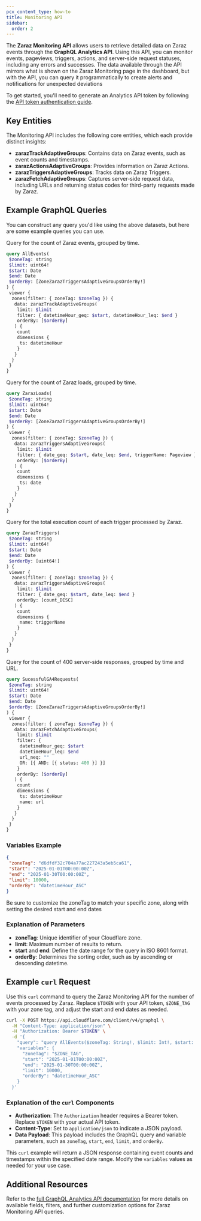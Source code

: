 ```yaml
---
pcx_content_type: how-to
title: Monitoring API
sidebar:
  order: 2
---
```



The **Zaraz Monitoring API** allows users to retrieve detailed data on Zaraz events through the **GraphQL Analytics API**. Using this API, you can monitor events, pageviews, triggers, actions, and server-side request statuses, including any errors and successes. The data available through the API mirrors what is shown on the Zaraz Monitoring page in the dashboard, but with the API, you can query it programmatically to create alerts and notifications for unexpected deviations

To get started, you'll need to generate an Analytics API token by following the [API token authentication guide](/analytics/graphql-api/getting-started/authentication/api-token-auth/).

## Key Entities

The Monitoring API includes the following core entities, which each provide distinct insights:

- **zarazTrackAdaptiveGroups**: Contains data on Zaraz events, such as event counts and timestamps.
- **zarazActionsAdaptiveGroups**: Provides information on Zaraz Actions.
- **zarazTriggersAdaptiveGroups**: Tracks data on Zaraz Triggers.
- **zarazFetchAdaptiveGroups**: Captures server-side request data, including URLs and returning status codes for third-party requests made by Zaraz.

## Example GraphQL Queries

You can construct any query you'd like using the above datasets, but here are some example queries you can use.

<Tabs syncKey="GQLExamples"><TabItem label="Events">

Query for the count of Zaraz events, grouped by time.

```graphql
query AllEvents(
 $zoneTag: string
 $limit: uint64!
 $start: Date
 $end: Date
 $orderBy: [ZoneZarazTriggersAdaptiveGroupsOrderBy!]
) {
 viewer {
  zones(filter: { zoneTag: $zoneTag }) {
   data: zarazTrackAdaptiveGroups(
    limit: $limit
    filter: { datetimeHour_geq: $start, datetimeHour_leq: $end }
    orderBy: [$orderBy]
   ) {
    count
    dimensions {
     ts: datetimeHour
    }
   }
  }
 }
}
```

</TabItem><TabItem label="Loads">

Query for the count of Zaraz loads, grouped by time.

```graphql
query ZarazLoads(
 $zoneTag: string
 $limit: uint64!
 $start: Date
 $end: Date
 $orderBy: [ZoneZarazTriggersAdaptiveGroupsOrderBy!]
) {
 viewer {
  zones(filter: { zoneTag: $zoneTag }) {
   data: zarazTriggersAdaptiveGroups(
    limit: $limit
    filter: { date_geq: $start, date_leq: $end, triggerName: Pageview }
    orderBy: [$orderBy]
   ) {
    count
    dimensions {
     ts: date
    }
   }
  }
 }
}
```

</TabItem> <TabItem label="Triggers">

Query for the total execution count of each trigger processed by Zaraz.

```graphql
query ZarazTriggers(
 $zoneTag: string
 $limit: uint64!
 $start: Date
 $end: Date
 $orderBy: [uint64!]
) {
 viewer {
  zones(filter: { zoneTag: $zoneTag }) {
   data: zarazTriggersAdaptiveGroups(
    limit: $limit
    filter: { date_geq: $start, date_leq: $end }
    orderBy: [count_DESC]
   ) {
    count
    dimensions {
     name: triggerName
    }
   }
  }
 }
}
```

</TabItem><TabItem label="Erroneous responses">

Query for the count of 400 server-side responses, grouped by time and URL.

```graphql
query SucessfulGA4Requests(
 $zoneTag: string
 $limit: uint64!
 $start: Date
 $end: Date
 $orderBy: [ZoneZarazTriggersAdaptiveGroupsOrderBy!]
) {
 viewer {
  zones(filter: { zoneTag: $zoneTag }) {
   data: zarazFetchAdaptiveGroups(
    limit: $limit
    filter: {
     datetimeHour_geq: $start
     datetimeHour_leq: $end
     url_neq: ""
     OR: [{ AND: [{ status: 400 }] }]
    }
    orderBy: [$orderBy]
   ) {
    count
    dimensions {
     ts: datetimeHour
     name: url
    }
   }
  }
 }
}
```

 </TabItem></Tabs>

### Variables Example

```json
{
 "zoneTag": "d6dfdf32c704a77ac227243a5eb5ca61",
 "start": "2025-01-01T00:00:00Z",
 "end": "2025-01-30T00:00:00Z",
 "limit": 10000,
 "orderBy": "datetimeHour_ASC"
}
```

Be sure to customize the zoneTag to match your specific zone, along with setting the desired start and end dates

### Explanation of Parameters

- **zoneTag**: Unique identifier of your Cloudflare zone.
- **limit**: Maximum number of results to return.
- **start** and **end**: Define the date range for the query in ISO 8601 format.
- **orderBy**: Determines the sorting order, such as by ascending or descending datetime.

## Example `curl` Request

Use this `curl` command to query the Zaraz Monitoring API for the number of events processed by Zaraz. Replace `$TOKEN` with your API token, `$ZONE_TAG` with your zone tag, and adjust the start and end dates as needed.

```bash
curl -X POST https://api.cloudflare.com/client/v4/graphql \
  -H "Content-Type: application/json" \
  -H "Authorization: Bearer $TOKEN" \
  -d '{
    "query": "query AllEvents($zoneTag: String!, $limit: Int!, $start: Date, $end: Date, $orderBy: [ZoneZarazTriggersAdaptiveGroupsOrderBy!]) { viewer { zones(filter: { zoneTag: $zoneTag }) { data: zarazTrackAdaptiveGroups( limit: $limit filter: { datetimeHour_geq: $start datetimeHour_leq: $end } orderBy: [$orderBy] ) { count dimensions { ts: datetimeHour } } } } }",
    "variables": {
      "zoneTag": "$ZONE_TAG",
      "start": "2025-01-01T00:00:00Z",
      "end": "2025-01-30T00:00:00Z",
      "limit": 10000,
      "orderBy": "datetimeHour_ASC"
    }
  }'
```

### Explanation of the `curl` Components

- **Authorization**: The `Authorization` header requires a Bearer token. Replace `$TOKEN` with your actual API token.
- **Content-Type**: Set to `application/json` to indicate a JSON payload.
- **Data Payload**: This payload includes the GraphQL query and variable parameters, such as `zoneTag`, `start`, `end`, `limit`, and `orderBy`.

This `curl` example will return a JSON response containing event counts and timestamps within the specified date range. Modify the `variables` values as needed for your use case.

## Additional Resources

Refer to the [full GraphQL Analytics API documentation](/analytics/graphql-api/) for more details on available fields, filters, and further customization options for Zaraz Monitoring API queries.
